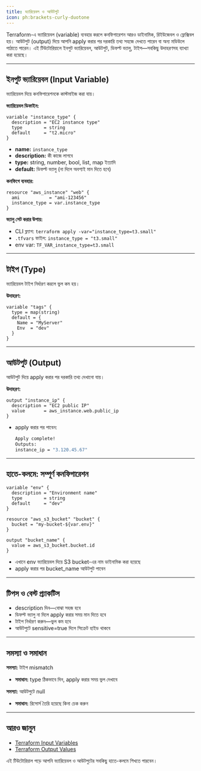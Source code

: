 ```yaml
---
title: ভ্যারিয়েবল ও আউটপুট
icon: ph:brackets-curly-duotone
---
```


Terraform-এ ভ্যারিয়েবল (variable) ব্যবহার করলে কনফিগারেশন আরও ডাইনামিক, রিইউজেবল ও ফ্লেক্সিবল হয়। আউটপুট (output) দিয়ে আপনি apply করার পর দরকারি তথ্য সহজে দেখতে পারেন বা অন্য মডিউলে পাঠাতে পারেন। এই টিউটোরিয়ালে ইনপুট ভ্যারিয়েবল, আউটপুট, ডিফল্ট ভ্যালু, টাইপ—সবকিছু উদাহরণসহ ব্যাখ্যা করা হয়েছে।

---

## ইনপুট ভ্যারিয়েবল (Input Variable)

ভ্যারিয়েবল দিয়ে কনফিগারেশনকে কাস্টমাইজ করা যায়।

**ভ্যারিয়েবল ডিফাইন:**
```hcl
variable "instance_type" {
  description = "EC2 instance type"
  type        = string
  default     = "t2.micro"
}
```

- **name:** `instance_type`
- **description:** কী কাজে লাগবে
- **type:** string, number, bool, list, map ইত্যাদি
- **default:** ডিফল্ট ভ্যালু (না দিলে অবশ্যই মান দিতে হবে)

**কনফিগে ব্যবহার:**
```hcl
resource "aws_instance" "web" {
  ami           = "ami-123456"
  instance_type = var.instance_type
}
```

**ভ্যালু সেট করার উপায়:**
- CLI ফ্ল্যাগ: `terraform apply -var="instance_type=t3.small"`
- `.tfvars` ফাইল: `instance_type = "t3.small"`
- env var: `TF_VAR_instance_type=t3.small`

---

## টাইপ (Type)

ভ্যারিয়েবল টাইপ নির্ধারণ করলে ভুল কম হয়।

**উদাহরণ:**
```hcl
variable "tags" {
  type = map(string)
  default = {
    Name = "MyServer"
    Env  = "dev"
  }
}
```

---

## আউটপুট (Output)

আউটপুট দিয়ে apply করার পর দরকারি তথ্য দেখানো যায়।

**উদাহরণ:**
```hcl
output "instance_ip" {
  description = "EC2 public IP"
  value       = aws_instance.web.public_ip
}
```

- apply করার পর পাবেন:
  ```sh
  Apply complete!
  Outputs:
  instance_ip = "3.120.45.67"
  ```

---

## হাতে-কলমে: সম্পূর্ণ কনফিগারেশন

```hcl
variable "env" {
  description = "Environment name"
  type        = string
  default     = "dev"
}

resource "aws_s3_bucket" "bucket" {
  bucket = "my-bucket-${var.env}"
}

output "bucket_name" {
  value = aws_s3_bucket.bucket.id
}
```

- এখানে env ভ্যারিয়েবল দিয়ে S3 bucket-এর নাম ডাইনামিক করা হয়েছে
- apply করার পর bucket_name আউটপুট পাবেন

---

## টিপস ও বেস্ট প্র্যাকটিস

- description দিন—বোঝা সহজ হবে
- ডিফল্ট ভ্যালু না দিলে apply করার সময় মান দিতে হবে
- টাইপ নির্ধারণ করুন—ভুল কম হবে
- আউটপুটে sensitive=true দিলে সিক্রেট হাইড থাকবে

---

## সমস্যা ও সমাধান

**সমস্যা:** টাইপ mismatch
- **সমাধান:** type ঠিকভাবে দিন, apply করার সময় ভুল দেখাবে

**সমস্যা:** আউটপুটে null
- **সমাধান:** রিসোর্স তৈরি হয়েছে কিনা চেক করুন

---

## আরও জানুন
- [Terraform Input Variables](https://developer.hashicorp.com/terraform/language/values/variables)
- [Terraform Output Values](https://developer.hashicorp.com/terraform/language/values/outputs)

এই টিউটোরিয়াল পড়ে আপনি ভ্যারিয়েবল ও আউটপুটের সবকিছু হাতে-কলমে শিখতে পারবেন।
